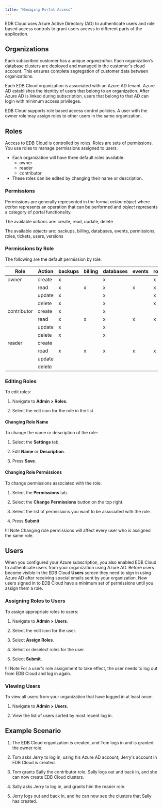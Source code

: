 ```yaml
---
title: "Managing Portal Access"
---
```


EDB Cloud uses Azure Active Directory (AD) to authenticate users and role based access controls to grant users access to different parts of the application.

## Organizations

Each subscribed customer has a unique *organization*. Each organization’s database clusters are deployed and managed in the customer's cloud account. This ensures complete segregation of customer data between organizations.

Each EDB Cloud organization is associated with an Azure AD tenant. Azure AD establishes the identity of users that belong to an organization. After Azure AD is linked during subscription, users that belong to that AD can login with minimum access privileges.

EDB Cloud supports role based access control policies. A user with the owner role may assign roles to other users in the same organization.

## Roles
Access to EDB Cloud is controlled by roles. Roles are sets of permissions. You use roles to manage permissions assigned to users.

* Each organization will have three default roles available:
  * owner
  * reader
  * contributor
* These roles can be edited by changing their name or description.

### Permissions

Permissions are generally represented in the format *action*:*object* where *action* represents an operation that can be performed and *object* represents a category of portal functionality.

The available *actions* are: create, read, update, delete

The available *objects* are: backups, billing, databases, events, permissions, roles, tickets, users,  versions

### Permissions by Role

The following are the default permission by role:

| Role        | Action |backups | billing | databases | events | roles | permissions | tickets | users | versions |
|-------------|--------|--------|---------|-----------|--------|-------|-------------|---------|-------|----------|
| owner       | create |   x    |         |     x     |        |    x  |       x     |     x   |   x   |    x     |
|             | read   |   x    |    x    |     x     |   x    |    x  |       x     |     x   |   x   |    x     |
|             | update |   x    |         |     x     |        |    x  |       x     |     x   |   x   |    x     |
|             | delete |   x    |         |     x     |        |    x  |       x     |     x   |   x   |    x     |
| contributor | create |   x    |         |     x     |        |       |             |     x   |       |          |
|             | read   |   x    |    x    |     x     |   x    |    x  |       x     |     x   |   x   |    x     |
|             | update |   x    |         |     x     |        |       |             |     x   |       |          |
|             | delete |   x    |         |     x     |        |       |             |     x   |       |          |
| reader      | create |        |         |           |        |       |             |         |       |          |
|             | read   |   x    |    x    |     x     |   x    |    x  |       x     |     x   |   x   |    x     |
|             | update |        |         |           |        |       |             |         |       |          |
|             | delete |        |         |           |        |       |             |         |       |          |


### Editing Roles

To edit roles:
1. Navigate to **Admin > Roles**.

3. Select the edit icon for the role in the list.

#### Changing Role Name

To change the name or description of the role:
1. Select the **Settings** tab.

2. Edit **Name** or **Description**.
3. Press **Save**.

#### Changing Role Permissions

To change permissions associated with the role:
1. Select the **Permissions** tab.

2. Select the **Change Permissions** button on the top right.
3. Select the list of permissions you want to be associated with the role.
4. Press **Submit**

!!! Note
    Changing role permissions will affect every user who is assigned the same role.

## Users

When you configured your Azure subscription, you also enabled EDB Cloud to authenticate users from your organization using Azure AD. Before users become visible in the EDB Cloud **Users** screen they need to sign in using Azure AD after receiving special emails sent by your organization. New users signed in to EDB Cloud have a minimum set of permissions until you assign them a role.

### Assigning Roles to Users
To assign appropriate roles to users:
1. Navigate to **Admin > Users**.

2. Select the edit icon for the user.
3. Select **Assign Roles**.
4. Select or deselect roles for the user.
5. Select **Submit**.

!!! Note
    For a user's role assignment to take effect, the user needs to log out from EDB Cloud and log in again.

### Viewing Users

To view all users from your organization that have logged in at least once:

1. Navigate to **Admin > Users**.

2. View the list of users sorted by most recent log in.

## Example Scenario

1. The EDB Cloud organization is created, and Tom logs in and is granted the owner role.

1. Tom asks Jerry to log in, using his Azure AD account; Jerry's account in EDB Cloud is created.
1. Tom grants Sally the contributor role. Sally logs out and back in, and she can now create EDB Cloud clusters.
1. Sally asks Jerry to log in, and grants him the reader role.
1. Jerry logs out and back in, and he can now see the clusters that Sally has created.

